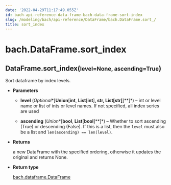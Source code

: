 ```yaml
---
date: '2022-04-29T11:17:49.055Z'
id: bach-api-reference-data-frame-bach-data-frame-sort-index
slug: /modeling/bach/api-reference/DataFrame/bach.DataFrame.sort_/
title: sort_index
---
```


# bach.DataFrame.sort_index

<div class="method">
<h2 class="signature-class"><span class="additional-name">DataFrame.</span><span class="name">sort_index(</span><small class="parameter-list"><span class="parameter" id="level">level=None</span>, <span class="parameter" id="ascending">ascending=True</span></small>)</h2>


<div class="content">

Sort dataframe by index levels.


* **Parameters**

    
    * **level** (*Optional**[**Union**[**int**, **List**[**int**]**, **str**, **List**[**str**]**]**]*) – int or level name or list of ints or level names.
    If not specified, all index series are used


    * **ascending** (*Union**[**bool**, **List**[**bool**]**]*) – Whether to sort ascending (True) or descending (False). If this is a list, then the
    `level` must also be a list and `len(ascending) == len(level)`.



* **Returns**

    a new DataFrame with the specified ordering,
    otherwise it updates the original and returns None.



* **Return type**

    [bach.dataframe.DataFrame](/docs/modeling/bach/api-reference/DataFrame/bach.DataFrame/#bach.DataFrame)



</div>

</div>
